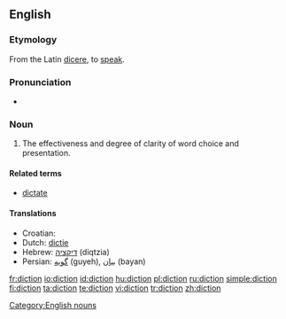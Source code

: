 ==English==

===Etymology===
From the Latin [[dicere]], to [[speak]].

===Pronunciation===
* {{audio|en-us-diction.ogg|Audio (US)}}
*: {{rhymes|ɪkʃən}}

===Noun===
{{en-noun|-}}

# The effectiveness and degree of clarity of word choice and presentation.

====Related terms====
* [[dictate]]

====Translations====
* Croatian: {{t-|hr|dikcija|f}}
* Dutch: [[dictie]] {{f}}
* Hebrew: [[דיקציה]] (diqtzia) {{f}}
* Persian: [[گویه]] (guyeh), [[بیان]] (bayan)

[[Category:English nouns]]

[[fr:diction]]
[[io:diction]]
[[id:diction]]
[[hu:diction]]
[[pl:diction]]
[[ru:diction]]
[[simple:diction]]
[[fi:diction]]
[[ta:diction]]
[[te:diction]]
[[vi:diction]]
[[tr:diction]]
[[zh:diction]]
